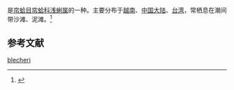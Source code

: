 {{noteTA
|T=zh-cn:四射缀锦蛤; zh-tw:硬殼淺蜊;
|1=zh-cn:四射缀锦蛤; zh-tw:硬殼淺蜊;
}}
{{Speciesbox
| name = 四射缀锦蛤
| image = 
| image_width = 
| genus = Tapes
| species = blecheri
| authority = Sowerby, 1853
}}
{{地区用词4|start=学名：''{{lang|la|Tapes blecheri}}''|cn=四射缀锦蛤|tw=硬殼淺蜊|as=称}}是[[帘蛤目|帘蛤目]][[帘蛤科|帘蛤科]][[浅蜊属|浅蜊属]]的一种。主要分布于[[越南|越南]]、[[中国大陆|中国大陆]]、[[台湾|台湾]]，常栖息在潮间带沙滩、泥滩。<ref>{{cite web|url=http://shell.sinica.edu.tw/chinese/shellbase_detail.php?science_no=2736|title=国际贝库：四射缀锦蛤|publisher=台湾贝类资料库|accessdate=2009-08-11|archive-date=2017-12-01|archive-url=https://web.archive.org/web/20171201081130/http://shell.sinica.edu.tw/chinese/shellbase_detail.php?science_no=2736|dead-url=no}}</ref>

== 参考文献 ==
{{reflist|2}}

[[Category:浅蜊属|blecheri]]
